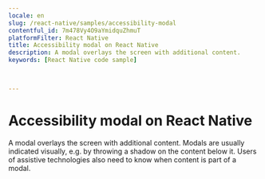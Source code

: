 ```yaml
---
locale: en
slug: /react-native/samples/accessibility-modal
contentful_id: 7m478Vy4O9aYmidquZhmuT
platformFilter: React Native
title: Accessibility modal on React Native
description: A modal overlays the screen with additional content.
keywords: [React Native code sample]


	
---
```


# Accessibility modal on React Native

A modal overlays the screen with additional content. Modals are usually indicated visually, e.g. by throwing a shadow on the content below it. Users of assistive technologies also need to know when content is part of a modal.

<CodeSample id="accessibility-modal" locale="en" platform="react native"/>